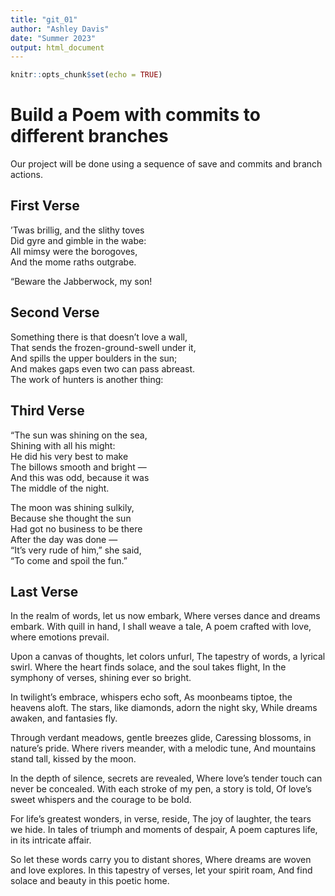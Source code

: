 ```yaml
---
title: "git_01"
author: "Ashley Davis"
date: "Summer 2023"
output: html_document
---
```


```r
knitr::opts_chunk$set(echo = TRUE)
```
# Build a Poem with commits to different branches
Our project will be done using a sequence of save and commits and branch actions.
<!-- Do not modify or change any text in "!--" bracketed areas such as this --- these are instructions to
you, if you change any of this the git program will notice it and compromise your git merging strategy !-->

## First Verse 
<!--Put the first five lines of a poem by Lewis Carrol in this section!-->

’Twas brillig, and the slithy toves  
      Did gyre and gimble in the wabe:  
All mimsy were the borogoves,  
      And the mome raths outgrabe.  

“Beware the Jabberwock, my son!  

## Second Verse
<!--Put the first five lines of a poem by Robert Frost here!-->

Something there is that doesn’t love a wall,  
That sends the frozen-ground-swell under it,  
And spills the upper boulders in the sun;  
And makes gaps even two can pass abreast.  
The work of hunters is another thing:   

## Third Verse
<!--Put the first two verses of The Walrus and the Carpenter here!-->

"The sun was shining on the sea,  
      Shining with all his might:  
He did his very best to make  
      The billows smooth and bright —  
And this was odd, because it was  
      The middle of the night.  

The moon was shining sulkily,  
      Because she thought the sun  
Had got no business to be there  
      After the day was done —  
"It's very rude of him," she said,  
      "To come and spoil the fun."  

## Last Verse
<!--Put a short poem you created using chatGPT of 20 to 30 lines,here!-->

In the realm of words, let us now embark,
Where verses dance and dreams embark.
With quill in hand, I shall weave a tale,
A poem crafted with love, where emotions prevail.

Upon a canvas of thoughts, let colors unfurl,
The tapestry of words, a lyrical swirl.
Where the heart finds solace, and the soul takes flight,
In the symphony of verses, shining ever so bright.

In twilight's embrace, whispers echo soft,
As moonbeams tiptoe, the heavens aloft.
The stars, like diamonds, adorn the night sky,
While dreams awaken, and fantasies fly.

Through verdant meadows, gentle breezes glide,
Caressing blossoms, in nature's pride.
Where rivers meander, with a melodic tune,
And mountains stand tall, kissed by the moon.

In the depth of silence, secrets are revealed,
Where love's tender touch can never be concealed.
With each stroke of my pen, a story is told,
Of love's sweet whispers and the courage to be bold.

For life's greatest wonders, in verse, reside,
The joy of laughter, the tears we hide.
In tales of triumph and moments of despair,
A poem captures life, in its intricate affair.

So let these words carry you to distant shores,
Where dreams are woven and love explores.
In this tapestry of verses, let your spirit roam,
And find solace and beauty in this poetic home.
